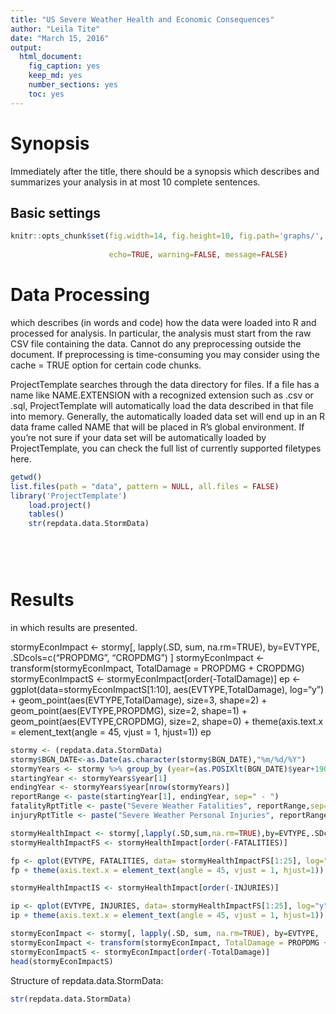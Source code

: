 ```yaml
---
title: "US Severe Weather Health and Economic Consequences"
author: "Leila Tite"
date: "March 15, 2016"
output: 
  html_document: 
    fig_caption: yes
    keep_md: yes
    number_sections: yes
    toc: yes
---
```

# Synopsis
Immediately after the title, there should be a synopsis which describes and summarizes your analysis in at most 10 complete sentences.


## Basic settings
```r
knitr::opts_chunk$set(fig.width=14, fig.height=10, fig.path='graphs/', base.url='reports/',
                      
                      echo=TRUE, warning=FALSE, message=FALSE)

```

# Data Processing 
which describes (in words and code) how the data were loaded into R and processed for analysis. In particular, the analysis must start from the raw CSV file containing the data. Cannot do any preprocessing outside the document. If preprocessing is time-consuming you may consider using the cache = TRUE option for certain code chunks.

ProjectTemplate searches through the data directory for files. If a file has a name like NAME.EXTENSION with a recognized extension such as .csv or .sql, ProjectTemplate will automatically load the data described in that file into memory. Generally, the automatically loaded data set will end up in an R data frame called NAME that will be placed in R’s global environment. If you’re not sure if your data set will be automatically loaded by ProjectTemplate, you can check the full list of currently supported filetypes here.

```r
getwd()
list.files(path = "data", pattern = NULL, all.files = FALSE)
library('ProjectTemplate')
	load.project()
	tables()
	str(repdata.data.StormData)

	

	
```
# Results 
in which results are presented.

stormyEconImpact <- stormy[, lapply(.SD, sum, na.rm=TRUE), by=EVTYPE, .SDcols=c("PROPDMG", "CROPDMG") ]
stormyEconImpact <- transform(stormyEconImpact, TotalDamage = PROPDMG + CROPDMG)
stormyEconImpactS <- stormyEconImpact[order(-TotalDamage)]
ep <- ggplot(data=stormyEconImpactS[1:10], aes(EVTYPE,TotalDamage), log="y") +
 geom_point(aes(EVTYPE,TotalDamage), size=3, shape=2) +
 geom_point(aes(EVTYPE,PROPDMG), size=2, shape=1) +
 geom_point(aes(EVTYPE,CROPDMG), size=2, shape=0) +
 theme(axis.text.x = element_text(angle = 45, vjust = 1, hjust=1))
ep


```r

stormy <- (repdata.data.StormData)
stormy$BGN_DATE<-as.Date(as.character(stormy$BGN_DATE),"%m/%d/%Y")
stormyYears <- stormy %>% group_by (year=(as.POSIXlt(BGN_DATE)$year+1900))
startingYear <- stormyYears$year[1]
endingYear <- stormyYears$year[nrow(stormyYears)]
reportRange <- paste(startingYear[1], endingYear, sep=" - ")
fatalityRptTitle <- paste("Severe Weather Fatalities", reportRange,sep=" ")
injuryRptTitle <- paste("Severe Weather Personal Injuries", reportRange,sep=" ")

stormyHealthImpact <- stormy[,lapply(.SD,sum,na.rm=TRUE),by=EVTYPE,.SDcols=c("FATALITIES","INJURIES") ]
stormyHealthImpactFS <- stormyHealthImpact[order(-FATALITIES)]

fp <- qplot(EVTYPE, FATALITIES, data= stormyHealthImpactFS[1:25], log="y", main=fatalityRptTitle, xlab="Severe Weather Event Type", ylab="Number of Fatalities")
fp + theme(axis.text.x = element_text(angle = 45, vjust = 1, hjust=1))

```
```r

stormyHealthImpactIS <- stormyHealthImpact[order(-INJURIES)]

ip <- qplot(EVTYPE, INJURIES, data= stormyHealthImpactFS[1:25], log="y", main=injuryRptTitle, xlab="Severe Weather Event Type", ylab="Number of Injuries")
ip + theme(axis.text.x = element_text(angle = 45, vjust = 1, hjust=1))
```

```r
	
stormyEconImpact <- stormy[, lapply(.SD, sum, na.rm=TRUE), by=EVTYPE, .SDcols=c("PROPDMG", "CROPDMG") ]
stormyEconImpact <- transform(stormyEconImpact, TotalDamage = PROPDMG + CROPDMG)
stormyEconImpactS <- stormyEconImpact[order(-TotalDamage)]
head(stormyEconImpactS)
```

Structure of repdata.data.StormData:

```r
str(repdata.data.StormData)

```

